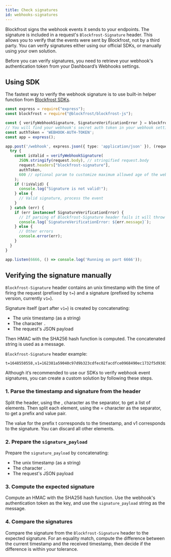 ```yaml
---
title: Check signatures
id: webhooks-signatures
---
```


Blockfrost signs the webhook events it sends to your endpoints. The signature is included in a request's `Blockfrost-Signature` header. This allows you to verify that the events were sent by Blockfrost, not by a third party. You can verify signatures either using our official SDKs, or manually using your own solution.

Before you can verify signatures, you need to retrieve your webhook's authentication token from your Dashboard’s Webhooks settings.

## Using SDK

The fastest way to verify the webhook signature is to use built-in helper function from [Blockfrost SDKs](/docs/sdks).


<Tabs>
<TabItem value="js" label="Javascript (Node.js)">

```typescript
const express = require("express");
const blockfrost = require("@blockfrost/blockfrost-js");

const { verifyWebhookSignature, SignatureVerificationError } = blockfrost;
// You will find your webhook's secret auth token in your webhook settings in the Blockfrost Dashboard
const authToken = 'WEBHOOK-AUTH-TOKEN';
const app = express();

app.post('/webhook', express.json({ type: 'application/json' }), (request, response) => {
  try {
    const isValid = verifyWebhookSignature(
      JSON.stringify(request.body), // stringified request.body
      request.headers["blockfrost-signature"],
      authToken,
      600 // optional param to customize maximum allowed age of the webhook event, defaults to 600s
    );
    if (!isValid) {
      console.log("Signature is not valid!");
    } else {
      // Valid signature, process the event
    }
  } catch (err) {
    if (err instanceof SignatureVerificationError) {
      // If parsing of Blockfrost-Signature header fails it will throw SignatureVerificationError
      console.log(`SignatureVerificationError: ${err.message}`);
    } else {
      // Other errors
      console.error(err);
    }
  }
}

app.listen(6666, () => console.log('Running on port 6666'));
```

</TabItem>

</Tabs>

## Verifying the signature manually

`Blockfrost-Signature` header contains an unix timestamp with the time of firing the request (prefixed by `t=`) and a signature (prefixed by schema version, currently `v1=`).

Signature itself (part after `v1=`) is created by concatenating:

- The unix timestamp (as a string)
- The character `.`
- The request's JSON payload

Then HMAC with the SHA256 hash function is computed. The concatenated string is used as a message.

`Blockfrost-Signature` header example:

```
t=1648550558,v1=162381a59040c97d9b323cdfec02facdfce0968490ec1732f5d938334c1eed4e
```

Although it’s recommended to use our SDKs to verify webhook event signatures, you can create a custom solution by following these steps.

### 1. Parse the timestamp and signature from the header

Split the header, using the , character as the separator, to get a list of elements. Then split each element, using the = character as the separator, to get a prefix and value pair.

The value for the prefix t corresponds to the timestamp, and v1 corresponds to the signature. You can discard all other elements.

### 2. Prepare the `signature_payload`

Prepare the `signature_payload` by concatenating:

- The unix timestamp (as a string)
- The character `.`
- The request's JSON payload

### 3. Compute the expected signature

Compute an HMAC with the SHA256 hash function. Use the webhook's authentication token as the key, and use the `signature_payload` string as the message.

### 4. Compare the signatures

Compare the signature from the `Blockfrost-Signature` header to the expected signature. For an equality match, compute the difference between the current timestamp and the received timestamp, then decide if the difference is within your tolerance.
